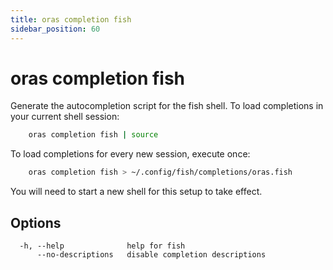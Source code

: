 ```yaml
---
title: oras completion fish
sidebar_position: 60
---
```


# oras completion fish

Generate the autocompletion script for the fish shell.
To load completions in your current shell session:
```bash
	oras completion fish | source
```

To load completions for every new session, execute once:
```bash
	oras completion fish > ~/.config/fish/completions/oras.fish
```

You will need to start a new shell for this setup to take effect.

## Options

```
  -h, --help              help for fish
      --no-descriptions   disable completion descriptions
```
